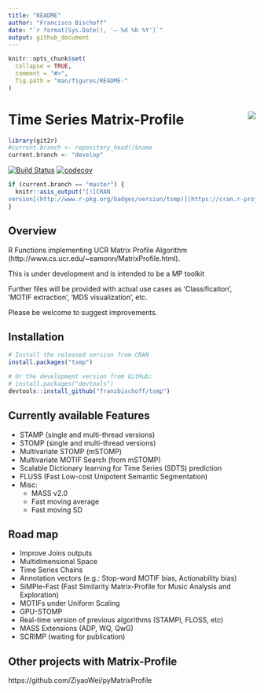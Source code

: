 ```yaml
---
title: "README"
author: "Francisco Bischoff"
date: "`r format(Sys.Date(), '– %d %b %Y')`"
output: github_document
---
```


```r
knitr::opts_chunk$set(
  collapse = TRUE,
  comment = "#>",
  fig.path = "man/figures/README-"
)
```

# Time Series Matrix-Profile <img src="man/figures/logo.png" align="right" />

```r
library(git2r)
#current.branch <- repository_head()$name
current.branch <- "develop"
```


[![Build Status](https://travis-ci.com/franzbischoff/tsmp.svg?branch=`r current.branch`)](https://travis-ci.com/franzbischoff/tsmp)
[![codecov](https://codecov.io/gh/franzbischoff/tsmp/branch/`r current.branch`/graph/badge.svg)](https://codecov.io/gh/franzbischoff/tsmp)
```r
if (current.branch == "master") {
  knitr::asis_output("[![CRAN
version](http://www.r-pkg.org/badges/version/tsmp)](https://cran.r-project.org/package=tsmp)")
}
```

## Overview

R Functions implementing UCR Matrix Profile Algorithm (http://www.cs.ucr.edu/~eamonn/MatrixProfile.html).

This is under development and is intended to be a MP toolkit

Further files will be provided with actual use cases as 'Classification', 'MOTIF extraction', 'MDS visualization', etc.

Please be welcome to suggest improvements.

## Installation

```r
# Install the released version from CRAN
install.packages("tsmp")

# Or the development version from GitHub:
# install.packages("devtools")
devtools::install_github("franzbischoff/tsmp")
```

## Currently available Features

* STAMP (single and multi-thread versions)
* STOMP (single and multi-thread versions)
* Multivariate STOMP (mSTOMP)
* Multivariate MOTIF Search (from mSTOMP)
* Scalable Dictionary learning for Time Series (SDTS) prediction
* FLUSS (Fast Low-cost Unipotent Semantic Segmentation)
* Misc:
  * MASS v2.0
  * Fast moving average
  * Fast moving SD

## Road map

* Improve Joins outputs
* Multidimensional Space
* Time Series Chains
* Annotation vectors (e.g.: Stop-word MOTIF bias, Actionability bias)
* SiMPle-Fast (Fast Similarity Matrix-Profile for Music Analysis and Exploration)
* MOTIFs under Uniform Scaling
* GPU-STOMP
* Real-time version of previous algorithms (STAMPI, FLOSS, etc)
* MASS Extensions (ADP, WQ, QwG)
* SCRIMP (waiting for publication)

## Other projects with Matrix-Profile
https://github.com/ZiyaoWei/pyMatrixProfile
